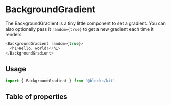
# BackgroundGradient

The BackgroundGradient is a tiny little component to set a gradient. You
can also optionally pass it `random={true}` to get a new gradient each time
it renders.

```.js
<BackgroundGradient random={true}>
  <h1>Hello, world!</h1>
</BackgroundGradient>
```

## Usage

```js
import { BackgroundGradient } from '@blocks/kit'
```

## Table of properties

<TableOfProps component={BackgroundGradient} />
